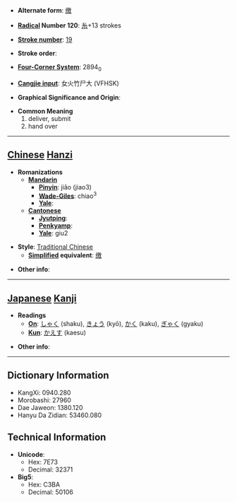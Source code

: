 * '''Alternate form''': [[缴]]

* '''[[Wiktionary:Chinese radical index| Radical]] Number 120''': [[Wiktionary:Chinese radical index 糸|糸]]+13 strokes

* '''[[Wiktionary:Chinese total strokes index|Stroke number]]''': [[Wiktionary:Chinese total strokes index 19|19]]

* '''Stroke order''': 

* '''[[Wiktionary:Chinese four corner index|Four-Corner System]]''': 2894<sub>0</sub>

* '''[[Wiktionary:Chinese Cangjie index|Cangjie input]]''': 女火竹尸大 (VFHSK)

* '''Graphical Significance and Origin''': 

* '''Common Meaning'''
*#deliver, submit
*# hand over


----

== [[Chinese]] [[Hanzi]] ==

* '''Romanizations'''
** '''[[Mandarin]]'''
*** '''[[Pinyin]]''': jiǎo (jiao3)
*** '''[[Wade-Giles]]''': chiao<sup>3</sup>
*** '''[[Yale]]''': 
** '''[[Cantonese]]'''
*** '''[[Jyutping]]''':
*** '''[[Penkyamp]]''': 
*** '''[[Yale]]''': giu2

* '''Style''': [[Traditional Chinese]] 
** '''[[Simplified Chinese|Simplified]] equivalent''': [[缴]]

* '''Other info''': 

----

== [[Japanese]] [[Kanji]] ==

* '''Readings'''
** '''[[On]]''': [[しゃく]] (shaku), [[きょう]] (kyō), [[かく]] (kaku), [[ぎゃく]] (gyaku)
** '''[[Kun]]''': [[かえす]] (kaesu)

* '''Other info''':  

----

== Dictionary Information ==

* KangXi: 0940.280
* Morobashi: 27960
* Dae Jaweon: 1380.120
* Hanyu Da Zidian: 53460.080

== Technical Information ==

* '''Unicode''':
** Hex: 7E73
** Decimal: 32371
* '''Big5''':
** Hex: C3BA
** Decimal: 50106